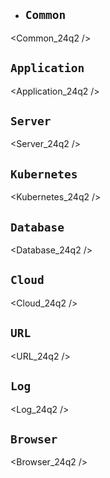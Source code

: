 - ## `Common`




<Common_24q2 />

## `Application`


<Application_24q2 />

## `Server`


<Server_24q2 />

## `Kubernetes`


<Kubernetes_24q2 />

## `Database`


<Database_24q2 />

## `Cloud`


<Cloud_24q2 />

## `URL`


<URL_24q2 />

## `Log`


<Log_24q2 />

## `Browser`


<Browser_24q2 />